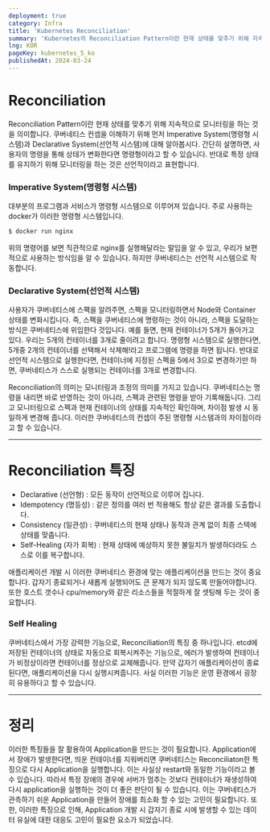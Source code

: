 ```yaml
---
deployment: true
category: Infra
title: 'Kubernetes Reconciliation'
summary: 'Kubernetes의 Reconciliation Pattern이란 현재 상태를 맞추기 위해 지속적으로 모니터링을 하는 것을 의미합니다.'
lng: KOR
pageKey: kubernetes_5_ko
publishedAt: 2024-03-24
---
```


# Reconciliation

Reconciliation Pattern이란 현재 상태를 맞추기 위해 지속적으로 모니터링을 하는 것을 의미합니다.
쿠버네티스 컨셉을 이해하기 위해 먼저 Imperative System(명령형 시스템)과 Declarative System(선언적 시스템)에 대해 알아봅시다.
간단히 설명하면, 사용자의 명령을 통해 상태가 변화한다면 명령형이라고 할 수 있습니다.
반대로 특정 상태를 유지하기 위해 모니터링을 하는 것은 선언적이라고 표현합니다.



### Imperative System(명령형 시스템)

대부분의 프로그램과 서비스가 명령형 시스템으로 이루어져 있습니다. 주로 사용하는 docker가 이러한 명령형 시스템입니다.



```bash
$ docker run nginx
```



위의 명령어를 보면 직관적으로 nginx를 실행해달라는 말임을 알 수 있고, 우리가 보편적으로 사용하는 방식임을 알 수 있습니다.
하지만 쿠버네티스는 선언적 시스템으로 작동합니다.



### Declarative System(선언적 시스템)

사용자가 쿠버네티스에 스팩을 알려주면, 스펙을 모니터링하면서 Node와 Container상태를 변화시킵니다. 즉, 스팩을 쿠버네티스에 명령하는 것이 아니라, 스팩을 도달하는 방식은 쿠버네티스에 위임한다 것입니다. 예를 들면, 현재 컨테이너가 5개가 돌아가고 있다. 우리는 5개의 컨테이너를 3개로 줄이려고 합니다. 명령형 시스템으로 실행한다면, 5개중 2개의 컨테이너를 선택해서 삭제해!라고 프로그램에 명령을 하면 됩니다. 반대로 선언적 시스템으로 실행한다면, 컨테이너에 지정된 스펙을 5에서 3으로 변경하기만 하면, 쿠버네티스가 스스로 실행되는 컨테이너를 3개로 변경합니다.



Reconciliation의 의미는 모니터링과 조정의 의미를 가지고 있습니다. 쿠버네티스는 명령을 내리면 바로 반영하는 것이 아니라, 스펙과 관련된 명령을 받아 기록해둡니다. 그리고 모니터링으로 스펙과 현재 컨테이너의 상태를 지속적인 확인하며, 차이점 발생 시 동일하게 변경해 줍니다. 이러한 쿠버네티스의 컨셉이 주된 명령형 시스템과의 차이점이라고 할 수 있습니다.



---

# Reconciliation 특징

- Declarative (선언형) : 모든 동작이 선언적으로 이루어 집니다.
- Idempotency (명등성) : 같은 정의를 여러 번 적용해도 항상 같은 결과를 도출합니다.
- Consistency (일관성) : 쿠버네티스의 현재 상태나 동작과 관계 없이 최종 스텍에 상태를 맞춥니다.
- Self-Healing (자가 회복) : 현재 상태에 예상하지 못한 불일치가 발생하더라도 스스로 이를 복구합니다.

애플리케이션 개발 시 이러한 쿠버네티스 환경에 맞는 애플리케이션을 만드는 것이 중요합니다. 갑자기 종료되거나 새롭게 실행되어도 큰 문제가 되지 않도록 만들어야합니다. 또한 호스트 갯수나 cpu/memory와 같은 리소스들을 적절하게 잘 셋팅해 두는 것이 중요합니다.



### Self Healing

쿠버네티스에서 가장 강력한 기능으로, Reconciliation의 특징 중 하나입니다. <codeline>etcd에 저장된 컨테이너의 상태</codeline>로 자동으로 회복시켜주는 기능으로, 에러가 발생하여 컨테이너가 비정상이라면 컨테이너를 정상으로 교체해줍니다. 만약 갑자기 애플리케이션이 종료된다면, 애플리케이션을 다시 실행시켜줍니다. 사실 이러한 기능은 운영 환경에서 굉장히 유용하다고 할 수 있습니다.



---

# 정리

이러한 특징들을 잘 활용하여 Application을 만드는 것이 필요합니다. Application에서 장애가 발생한다면, 띄운 컨테이너를 지워버리면 쿠버네티스는 Reconciliaton한 특징으로 다시 Application을 실행합니다. 이는 사실상 restart와 동일한 기능이라고 볼 수 있습니다. 따라서 특정 장애의 경우에 서버가 멈추는 것보다 컨테이너가 재생성하여 다시 application을 실행하는 것이 더 좋은 판단이 될 수 있습니다. 이는 쿠버네티스가 관측하기 쉬운 Application을 만들어 장애를 최소화 할 수 있는 고민이 필요합니다. 또한, 이러한 특징으로 인해, Application 개발 시 갑자기 종료 시에 발생할 수 있는 데이터 유실에 대한 대응도 고민이 필요한 요소가 되었습니다.
